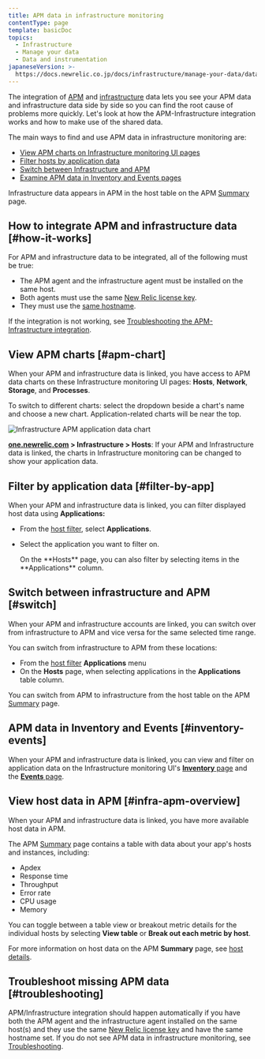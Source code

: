 ```yaml
---
title: APM data in infrastructure monitoring
contentType: page
template: basicDoc
topics:
  - Infrastructure
  - Manage your data
  - Data and instrumentation
japaneseVersion: >-
  https://docs.newrelic.co.jp/docs/infrastructure/manage-your-data/data-instrumentation/apm-data-infrastructure-monitoring
---
```


The integration of [APM](/docs/apm/new-relic-apm/getting-started/welcome-new-relic-apm) and [infrastructure](/docs/infrastructure/new-relic-infrastructure/getting-started/welcome-new-relic-infrastructure) data lets you see your APM data and infrastructure data side by side so you can find the root cause of problems more quickly. Let's look at how the APM-Infrastructure integration works and how to make use of the shared data.

The main ways to find and use APM data in infrastructure monitoring are:

* [View APM charts on Infrastructure monitoring UI pages](#apm-chart)
* [Filter hosts by application data](#filter-by-app)
* [Switch between Infrastructure and APM](#switch)
* [Examine APM data in Inventory and Events pages](#inventory-events)

Infrastructure data appears in APM in the host table on the APM [Summary](/docs/apm/applications-menu/monitoring/apm-overview-page) page.

## How to integrate APM and infrastructure data [#how-it-works]

For APM and infrastructure data to be integrated, all of the following must be true:

* The APM agent and the infrastructure agent must be installed on the same host.
* Both agents must use the same [New Relic license key](/docs/accounts-partnerships/accounts/account-setup/license-key).
* They must use the [same hostname](/docs/infrastructure/new-relic-infrastructure/troubleshooting/apm-data-missing-infrastructure#hostnames).

If the integration is not working, see [Troubleshooting the APM-Infrastructure integration](/docs/infrastructure/new-relic-infrastructure/troubleshooting/apm-data-missing-infrastructure).

## View APM charts [#apm-chart]

When your APM and infrastructure data is linked, you have access to APM data charts on these Infrastructure monitoring UI pages: **Hosts**, **Network**, **Storage**, and **Processes**.

To switch to different charts: select the dropdown beside a chart's name and choose a new chart. Application-related charts will be near the top.

![Infrastructure APM application data chart](./images/Infrastructure-APM-application-data-chart.png "infra-apm-chart.png")

**[one.newrelic.com](http://one.newrelic.com) > Infrastructure > Hosts**: If your APM and Infrastructure data is linked, the charts in Infrastructure monitoring can be changed to show your application data.

## Filter by application data [#filter-by-app]

When your APM and infrastructure data is linked, you can filter displayed host data using **Applications:**

* From the [host filter](/docs/infrastructure/new-relic-infrastructure/filter-group/filter-sets-organize-your-infrastructure-hosts), select **Applications**.
* Select the application you want to filter on.

  <Callout variant="tip">
    On the **Hosts** page, you can also filter by selecting items in the **Applications** column.
  </Callout>

## Switch between infrastructure and APM [#switch]

When your APM and infrastructure accounts are linked, you can switch over from infrastructure to APM and vice versa for the same selected time range.

You can switch from infrastructure to APM from these locations:

* From the [host filter](/docs/infrastructure/new-relic-infrastructure/filter-group/filter-sets-organize-your-infrastructure-hosts) **Applications** menu
* On the **Hosts** page, when selecting applications in the **Applications** table column.

You can switch from APM to infrastructure from the host table on the APM [Summary](#infra-apm-overview) page.

## APM data in Inventory and Events [#inventory-events]

When your APM and infrastructure data is linked, you can view and filter on application data on the Infrastructure monitoring UI's [**Inventory** page](/docs/infrastructure/new-relic-infrastructure/infrastructure-ui-pages/infrastructure-inventory-page-search-your-entire-infrastructure) and the [**Events** page](/docs/infrastructure/new-relic-infrastructure/infrastructure-ui-pages/infrastructure-events-page-live-feed-every-agent).

## View host data in APM [#infra-apm-overview]

When your APM and infrastructure data is linked, you have more available host data in APM.

The APM [Summary](/docs/apm/applications-menu/monitoring/apm-overview-page) page contains a table with data about your app's hosts and instances, including:

* Apdex
* Response time
* Throughput
* Error rate
* CPU usage
* Memory

You can toggle between a table view or breakout metric details for the individual hosts by selecting **View table** or **Break out each metric by host**.

For more information on host data on the APM **Summary** page, see [host details](/docs/apm/applications-menu/monitoring/apm-overview-page#host_details).

## Troubleshoot missing APM data [#troubleshooting]

APM/Infrastructure integration should happen automatically if you have both the APM agent and the infrastructure agent installed on the same host(s) and they use the same [New Relic license key](/docs/accounts-partnerships/accounts/account-setup/license-key) and have the same hostname set. If you do not see APM data in infrastructure monitoring, see [Troubleshooting](/docs/infrastructure/new-relic-infrastructure/troubleshooting/troubleshooting-apm-data-not-infrastructure).
